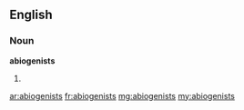 ==English==

===Noun===
'''abiogenists'''

# {{plural of|[[abiogenist]]}}

[[ar:abiogenists]]
[[fr:abiogenists]]
[[mg:abiogenists]]
[[my:abiogenists]]